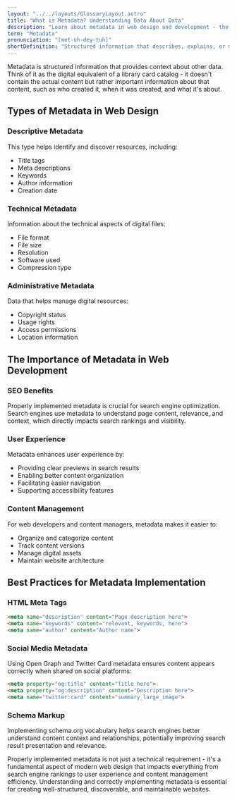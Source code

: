 ```yaml
---
layout: "../../layouts/GlossaryLayout.astro"
title: "What is Metadata? Understanding Data About Data"
description: "Learn about metadata in web design and development - the crucial information that describes other data, making digital content more organized, discoverable, and meaningful."
term: "Metadata"
pronunciation: "[met-uh-dey-tuh]"
shortDefinition: "Structured information that describes, explains, or makes it easier to retrieve, use, or manage other data."
---
```


Metadata is structured information that provides context about other data. Think of it as the digital equivalent of a library card catalog - it doesn't contain the actual content but rather important information about that content, such as who created it, when it was created, and what it's about.

## Types of Metadata in Web Design

### Descriptive Metadata
This type helps identify and discover resources, including:
- Title tags
- Meta descriptions
- Keywords
- Author information
- Creation date

### Technical Metadata
Information about the technical aspects of digital files:
- File format
- File size
- Resolution
- Software used
- Compression type

### Administrative Metadata
Data that helps manage digital resources:
- Copyright status
- Usage rights
- Access permissions
- Location information

## The Importance of Metadata in Web Development

### SEO Benefits
Properly implemented metadata is crucial for search engine optimization. Search engines use metadata to understand page content, relevance, and context, which directly impacts search rankings and visibility.

### User Experience
Metadata enhances user experience by:
- Providing clear previews in search results
- Enabling better content organization
- Facilitating easier navigation
- Supporting accessibility features

### Content Management
For web developers and content managers, metadata makes it easier to:
- Organize and categorize content
- Track content versions
- Manage digital assets
- Maintain website architecture

## Best Practices for Metadata Implementation

### HTML Meta Tags
```html
<meta name="description" content="Page description here">
<meta name="keywords" content="relevant, keywords, here">
<meta name="author" content="Author name">
```

### Social Media Metadata
Using Open Graph and Twitter Card metadata ensures content appears correctly when shared on social platforms:
```html
<meta property="og:title" content="Title here">
<meta property="og:description" content="Description here">
<meta name="twitter:card" content="summary_large_image">
```

### Schema Markup
Implementing schema.org vocabulary helps search engines better understand content context and relationships, potentially improving search result presentation and relevance.

Properly implemented metadata is not just a technical requirement - it's a fundamental aspect of modern web design that impacts everything from search engine rankings to user experience and content management efficiency. Understanding and correctly implementing metadata is essential for creating well-structured, discoverable, and maintainable websites.